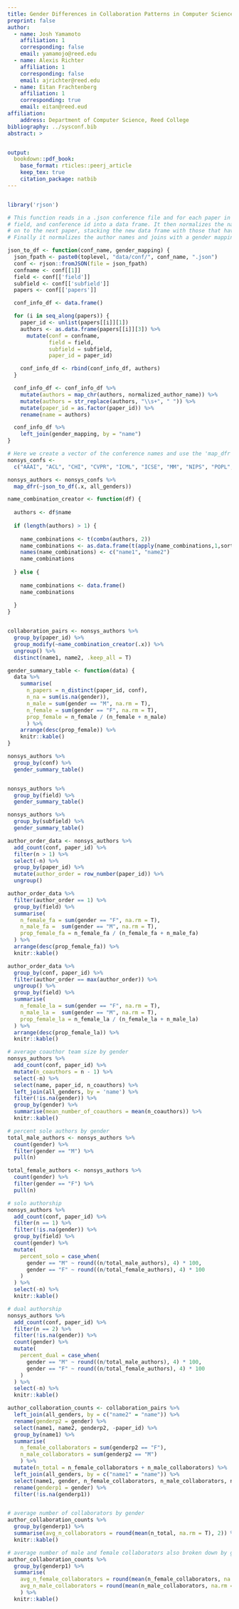 ```yaml
---
title: Gender Differences in Collaboration Patterns in Computer Science
preprint: false
author:
  - name: Josh Yamamoto
    affiliation: 1
    corresponding: false
    email: yamamojo@reed.edu
  - name: Alexis Richter
    affiliation: 1
    corresponding: false
    email: ajrichter@reed.edu
  - name: Eitan Frachtenberg
    affiliation: 1
    corresponding: true
    email: eitan@reed.eud
affiliation:
    address: Department of Computer Science, Reed College
bibliography: ../sysconf.bib
abstract: >


output:
  bookdown::pdf_book:
    base_format: rticles::peerj_article
    keep_tex: true
    citation_package: natbib
---
```


```r
```

```r
library('rjson')

# This function reads in a .json conference file and for each paper in the conference it extracts the author names, paper id,
# field, and conference id into a data frame. It then normalizes the names using 'normalized_author_name' and moves
# on to the next paper, stacking the new data frame with those that have already been created each time.
# Finally it normalizes the author names and joins with a gender mapping df to get the corresponding genders.

json_to_df <- function(conf_name, gender_mapping) {
  json_fpath <- paste0(toplevel, "data/conf/", conf_name, ".json")
  conf <- rjson::fromJSON(file = json_fpath)
  confname <- conf[[1]]
  field <- conf[['field']]
  subfield <- conf[['subfield']]
  papers <- conf[['papers']]

  conf_info_df <- data.frame()

  for (i in seq_along(papers)) {
    paper_id <- unlist(papers[[i]][1])
    authors <- as.data.frame(papers[[i]][3]) %>%
      mutate(conf = confname,
             field = field,
             subfield = subfield,
             paper_id = paper_id)

    conf_info_df <- rbind(conf_info_df, authors)
  }

  conf_info_df <- conf_info_df %>%
    mutate(authors = map_chr(authors, normalized_author_name)) %>%
    mutate(authors = str_replace(authors, "\\s+", " ")) %>%
    mutate(paper_id = as.factor(paper_id)) %>%
    rename(name = authors)

  conf_info_df %>%
    left_join(gender_mapping, by = "name")
}

# Here we create a vector of the conference names and use the 'map_dfr' function to apply 'json_to_df' to each conference.
nonsys_confs <-
  c("AAAI", "ACL", "CHI", "CVPR", "ICML", "ICSE", "MM", "NIPS", "POPL","SIGCSE", "SIGGRAPH", "SODA", "STOC", "WSDM", "WWW", "SIGIR", "KDD", "ICDM", "ITICSE", "FOCS", "TACAS")

nonsys_authors <- nonsys_confs %>%
  map_dfr(~json_to_df(.x, all_genders))

name_combination_creator <- function(df) {
  
  authors <- df$name
  
  if (length(authors) > 1) {
  
    name_combinations <- t(combn(authors, 2))
    name_combinations <- as.data.frame(t(apply(name_combinations,1,sort)))
    names(name_combinations) <- c("name1", "name2")
    name_combinations
    
  } else {
    
    name_combinations <- data.frame()
    name_combinations
    
  }
}


collaboration_pairs <- nonsys_authors %>% 
  group_by(paper_id) %>% 
  group_modify(~name_combination_creator(.x)) %>% 
  ungroup() %>% 
  distinct(name1, name2, .keep_all = T)
```


```r
gender_summary_table <- function(data) {
  data %>%
    summarise(
      n_papers = n_distinct(paper_id, conf),
      n_na = sum(is.na(gender)),
      n_male = sum(gender == "M", na.rm = T),
      n_female = sum(gender == "F", na.rm = T),
      prop_female = n_female / (n_female + n_male)
      ) %>%
    arrange(desc(prop_female)) %>%
    knitr::kable()
}

nonsys_authors %>%
  group_by(conf) %>%
  gender_summary_table()


nonsys_authors %>%
  group_by(field) %>%
  gender_summary_table()

nonsys_authors %>%
  group_by(subfield) %>%
  gender_summary_table()

author_order_data <- nonsys_authors %>%
  add_count(conf, paper_id) %>%
  filter(n > 1) %>%
  select(-n) %>%
  group_by(paper_id) %>%
  mutate(author_order = row_number(paper_id)) %>%
  ungroup()

author_order_data %>%
  filter(author_order == 1) %>%
  group_by(field) %>%
  summarise(
    n_female_fa = sum(gender == "F", na.rm = T),
    n_male_fa =  sum(gender == "M", na.rm = T),
    prop_female_fa = n_female_fa / (n_female_fa + n_male_fa)
  ) %>%
  arrange(desc(prop_female_fa)) %>%
  knitr::kable()

author_order_data %>%
  group_by(conf, paper_id) %>%
  filter(author_order == max(author_order)) %>%
  ungroup() %>%
  group_by(field) %>%
  summarise(
    n_female_la = sum(gender == "F", na.rm = T),
    n_male_la =  sum(gender == "M", na.rm = T),
    prop_female_la = n_female_la / (n_female_la + n_male_la)
  ) %>%
  arrange(desc(prop_female_la)) %>%
  knitr::kable()
```


```r
# average coauthor team size by gender
nonsys_authors %>%
  add_count(conf, paper_id) %>%
  mutate(n_coauthors = n - 1) %>%
  select(-n) %>%
  select(name, paper_id, n_coauthors) %>% 
  left_join(all_genders, by = 'name') %>% 
  filter(!is.na(gender)) %>% 
  group_by(gender) %>% 
  summarise(mean_number_of_coauthors = mean(n_coauthors)) %>% 
  knitr::kable()
```

```r
# percent sole authors by gender
total_male_authors <- nonsys_authors %>% 
  count(gender) %>% 
  filter(gender == "M") %>% 
  pull(n)

total_female_authors <- nonsys_authors %>% 
  count(gender) %>% 
  filter(gender == "F") %>% 
  pull(n)

# solo authorship
nonsys_authors %>% 
  add_count(conf, paper_id) %>% 
  filter(n == 1) %>% 
  filter(!is.na(gender)) %>% 
  group_by(field) %>% 
  count(gender) %>% 
  mutate(
    percent_solo = case_when(
      gender == "M" ~ round((n/total_male_authors), 4) * 100,
      gender == "F" ~ round((n/total_female_authors), 4) * 100
    )
  ) %>% 
  select(-n) %>% 
  knitr::kable()

# dual authorship
nonsys_authors %>% 
  add_count(conf, paper_id) %>% 
  filter(n == 2) %>% 
  filter(!is.na(gender)) %>% 
  count(gender) %>% 
  mutate(
    percent_dual = case_when(
      gender == "M" ~ round((n/total_male_authors), 4) * 100,
      gender == "F" ~ round((n/total_female_authors), 4) * 100
    )
  ) %>% 
  select(-n) %>% 
  knitr::kable()
```



```r
author_collaboration_counts <- collaboration_pairs %>%
  left_join(all_genders, by = c("name2" = "name")) %>% 
  rename(genderp2 = gender) %>% 
  select(name1, name2, genderp2, -paper_id) %>% 
  group_by(name1) %>% 
  summarise(
    n_female_collaborators = sum(genderp2 == "F"),
    n_male_collaborators = sum(genderp2 == "M")
    ) %>% 
  mutate(n_total = n_female_collaborators + n_male_collaborators) %>% 
  left_join(all_genders, by = c("name1" = "name")) %>% 
  select(name1, gender, n_female_collaborators, n_male_collaborators, n_total) %>% 
  rename(genderp1 = gender) %>% 
  filter(!is.na(genderp1)) 


# average number of collaborators by gender
author_collaboration_counts %>% 
  group_by(genderp1) %>% 
  summarise(avg_n_collaborators = round(mean(n_total, na.rm = T), 2)) %>% 
  knitr::kable()

# average number of male and female collaborators also broken down by gender
author_collaboration_counts %>% 
  group_by(genderp1) %>% 
  summarise(
    avg_n_female_collaborators = round(mean(n_female_collaborators, na.rm = T), 2),
    avg_n_male_collaborators = round(mean(n_male_collaborators, na.rm = T), 2)
    ) %>% 
  knitr::kable()
```







